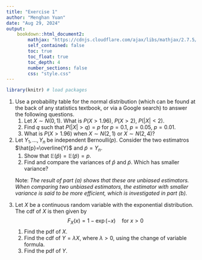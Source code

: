 ```yaml
---
title: "Exercise 1"
author: "Menghan Yuan"
date: "Aug 29, 2024"
output:
    bookdown::html_document2:
        mathjax: "https://cdnjs.cloudflare.com/ajax/libs/mathjax/2.7.5/MathJax.js?config=TeX-AMS_CHTML.js"
        self_contained: false
        toc: true
        toc_float: true
        toc_depth: 4
        number_sections: false
        css: "style.css"
---
```


```r
library(knitr) # load packages
```

<ol>
<!---------------- question 1 ---------------->
<li> Use a probability table for the normal distribution (which can be found at the back of any statistics textbook, or via a Google search) to answer the following questions.
    <ol type="pa">
        <li>Let $X \sim N(0,1).$ What is $P(X > 1.96)$, $P(X > 2)$, $P(|X| < 2)$. </li>
        <li>Find $q$ such that $P(|X|>q)=p$ for $p=0.1$, $p=0.05$, $p=0.01.$ </li>
        <li>What is $P(X > 1.96)$ when $X \sim N(2,1)$ or $X \sim N(2,4)$?</li>
    </ol>
</li>

<!---------------- question 2 ---------------->
<li> Let $Y_1, \ldots, Y_n$ be independent $\text{Bernoulli}(p)$. Consider the two estimatros $\hat{p}=\overline{Y}$ and $\tilde{p}=Y_n$.
    <ol type="pa">
        <li>Show that $\mathbb{E}(\hat{p})=\mathbb{E}(\tilde{p})=p .$</li>
        <li>Find and compare the variances of $\hat{p}$ and $\tilde{p}$. Which has smaller variance?</li>
    </ol>
</li>
Note: <em>The result of part (a) shows that these are unbiased estimators. When comparing two unbiased estimators, the estimator with smaller variance is said to be more efficient, which is investigated in part (b).</em>

<!---------------- question 3 ---------------->
<li> Let $X$ be a continuous random variable with the exponential distribution. The cdf of $X$ is then given by
$$
F_X(x) = 1-\exp{(-x)} \quad \text{for } x>0
$$
    <ol type="pa">
        <li>Find the pdf of $X$.</li>
        <li>Find the cdf of $Y=\lambda X$, where $\lambda>0$, using the change of variable formula. </li>
        <li>Find the pdf of $Y$. </li>
    </ol>

</li>

<!--------------------------------------------->
</ol>







